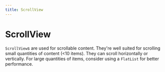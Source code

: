 ```yaml
---
title: ScrollView
---
```



# ScrollView

`ScrollView`s are used for scrollable content. They're well suited for scrolling small quantities of content (<10 items). They can scroll horizontally or vertically. For large quantities of items, consider using a `FlatList` for better performance.

<Example code={example.code} />
